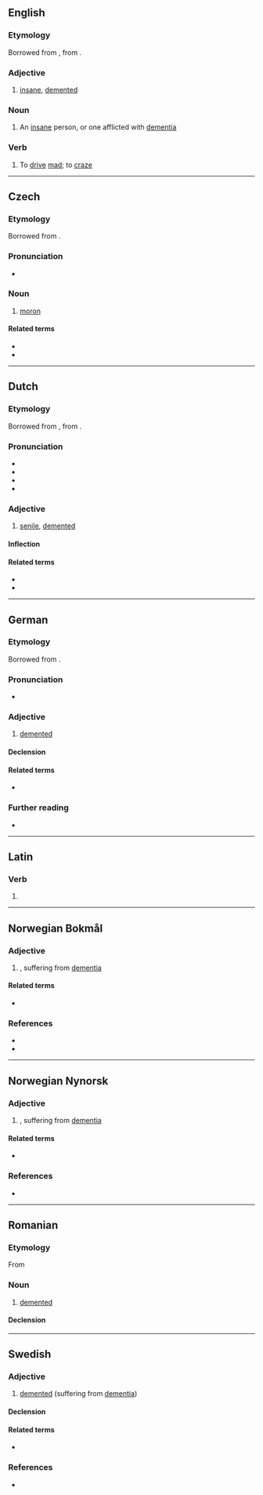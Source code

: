 {{also|Dement|dément}}
==English==

===Etymology===
Borrowed from {{bor|en|frm|dément}}, from {{der|en|la|demens}}.

===Adjective===
{{en-adj|?}}

# {{lb|en|obsolete}} [[insane]], [[demented]]

===Noun===
{{en-noun}}

# An [[insane]] person, or one afflicted with [[dementia]]

===Verb===
{{en-verb}}

# {{lb|en|transitive}} To [[drive]] [[mad]]; to [[craze]]

----

==Czech==

===Etymology===
Borrowed from {{bor|cs|la|demens|demens, dementis}}.

===Pronunciation===
* {{cs-IPA}}

===Noun===
{{cs-noun|g=m}}

# [[moron]] {{gloss|personal insult implying stupidity}}
#: {{syn|cs|Thesaurus:hlupák}}

====Related terms====
* {{l|cs|demence}}
* {{l|cs|dementní}}

----

==Dutch==

===Etymology===
Borrowed from {{bor|nl|fr|dément}}, from {{der|nl|la|demens|dēmēns, dēmentis}}.

===Pronunciation===
* {{IPA|nl|/dəˈmɛnt/|/deːˈmɛnt/}}
* {{audio|nl|Nl-dement.ogg|Audio}}
* {{hyphenation|nl|de|ment}}
* {{rhymes|nl|ɛnt|s=2}}

===Adjective===
{{nl-adj}}

# [[senile]], [[demented]]

====Inflection====
{{nl-decl-adj}}

====Related terms====
* {{l|nl|dementeren}}
* {{l|nl|dementie}}

----

==German==

===Etymology===
Borrowed from {{bor|de|la|demens|demens, dementis}}.

===Pronunciation===
* {{audio|de|De-dement.ogg|Audio}}

===Adjective===
{{de-adj|dementer|dementesten}}

# [[demented]]

====Declension====
{{de-decl-adj|dement|dementer|dementest}}

====Related terms====
* {{l|de|Demenz}}

===Further reading===
* {{R:Duden}}

{{C|de|Pathology}}

----

==Latin==

===Verb===
{{la-verb-form|dēment}}

# {{inflection of|la|dēmō||3|p|futr|actv|indc}}

----

==Norwegian Bokmål==

===Adjective===
{{nb-adj-2|non-comp}}

# {{l|en|demented}}, suffering from [[dementia]]

====Related terms====
* {{l|nb|demens}}

===References===
* {{R:Dokpro|lang=nb}}
* {{R:NAOB}}

----

==Norwegian Nynorsk==

===Adjective===
{{nn-adj-2|non-comp}}

# {{l|en|demented}}, suffering from [[dementia]]

====Related terms====
* {{l|nn|demens}}

===References===
* {{R:Dokpro|lang=nn}}

----
==Romanian==

===Etymology===
From {{bor|ro|fr|dément}}

===Noun===
{{ro-noun|m|demenți}}

# [[demented]]

====Declension====
{{ro-noun-m|pl=demenți}}

----

==Swedish==

===Adjective===
{{sv-adj}}
# [[demented]] (suffering from [[dementia]])

====Declension====
{{sv-adj-reg||dement}}

====Related terms====
* {{l|sv|demens}}

===References===
* {{R:svenska.se|saol}}